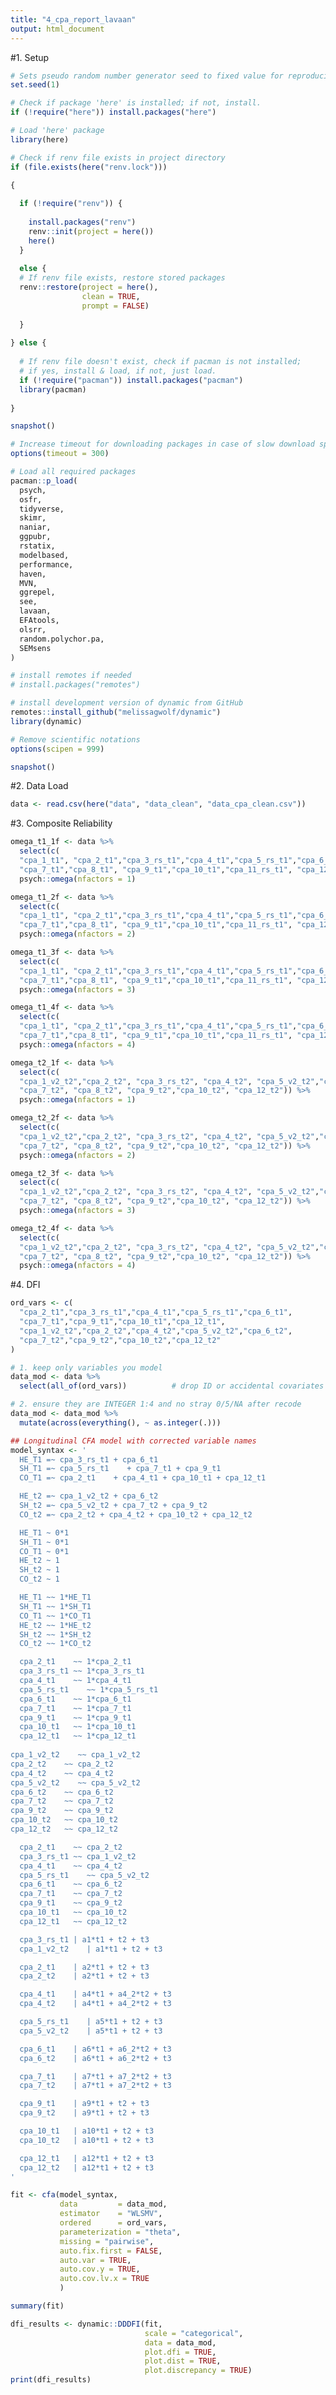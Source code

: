 ```yaml
---
title: "4_cpa_report_lavaan"
output: html_document
---
```


#1. Setup

```r
# Sets pseudo random number generator seed to fixed value for reproducibility
set.seed(1)

# Check if package 'here' is installed; if not, install. 
if (!require("here")) install.packages("here")

# Load 'here' package
library(here)

# Check if renv file exists in project directory
if (file.exists(here("renv.lock")))

{
  
  if (!require("renv")) {
    
    install.packages("renv")
    renv::init(project = here())
    here()
  }
  
  else {
  # If renv file exists, restore stored packages
  renv::restore(project = here(),
                clean = TRUE,
                prompt = FALSE)
  
  }  
    
} else {
  
  # If renv file doesn't exist, check if pacman is not installed;
  # if yes, install & load, if not, just load.
  if (!require("pacman")) install.packages("pacman")
  library(pacman)
  
}

snapshot()

# Increase timeout for downloading packages in case of slow download speed
options(timeout = 300)

# Load all required packages
pacman::p_load(
  psych,
  osfr,
  tidyverse,
  skimr,
  naniar,
  ggpubr,
  rstatix,
  modelbased,
  performance,
  haven,
  MVN,
  ggrepel,
  see,
  lavaan,
  EFAtools,
  olsrr,
  random.polychor.pa,
  SEMsens
)

# install remotes if needed
# install.packages("remotes")

# install development version of dynamic from GitHub
remotes::install_github("melissagwolf/dynamic")
library(dynamic)

# Remove scientific notations
options(scipen = 999) 

snapshot()
```

#2. Data Load

```r
data <- read.csv(here("data", "data_clean", "data_cpa_clean.csv"))
```

#3. Composite Reliability

```r
omega_t1_1f <- data %>% 
  select(c(
  "cpa_1_t1", "cpa_2_t1","cpa_3_rs_t1","cpa_4_t1","cpa_5_rs_t1","cpa_6_t1",
  "cpa_7_t1","cpa_8_t1", "cpa_9_t1","cpa_10_t1","cpa_11_rs_t1", "cpa_12_t1")) %>% 
  psych::omega(nfactors = 1)

omega_t1_2f <- data %>% 
  select(c(
  "cpa_1_t1", "cpa_2_t1","cpa_3_rs_t1","cpa_4_t1","cpa_5_rs_t1","cpa_6_t1",
  "cpa_7_t1","cpa_8_t1", "cpa_9_t1","cpa_10_t1","cpa_11_rs_t1", "cpa_12_t1")) %>% 
  psych::omega(nfactors = 2)

omega_t1_3f <- data %>% 
  select(c(
  "cpa_1_t1", "cpa_2_t1","cpa_3_rs_t1","cpa_4_t1","cpa_5_rs_t1","cpa_6_t1",
  "cpa_7_t1","cpa_8_t1", "cpa_9_t1","cpa_10_t1","cpa_11_rs_t1", "cpa_12_t1")) %>% 
  psych::omega(nfactors = 3)

omega_t1_4f <- data %>% 
  select(c(
  "cpa_1_t1", "cpa_2_t1","cpa_3_rs_t1","cpa_4_t1","cpa_5_rs_t1","cpa_6_t1",
  "cpa_7_t1","cpa_8_t1", "cpa_9_t1","cpa_10_t1","cpa_11_rs_t1", "cpa_12_t1")) %>% 
  psych::omega(nfactors = 4)
```

```r
omega_t2_1f <- data %>% 
  select(c(
  "cpa_1_v2_t2","cpa_2_t2", "cpa_3_rs_t2", "cpa_4_t2", "cpa_5_v2_t2","cpa_6_t2",
  "cpa_7_t2", "cpa_8_t2", "cpa_9_t2","cpa_10_t2", "cpa_12_t2")) %>% 
  psych::omega(nfactors = 1)

omega_t2_2f <- data %>% 
  select(c(
  "cpa_1_v2_t2","cpa_2_t2", "cpa_3_rs_t2", "cpa_4_t2", "cpa_5_v2_t2","cpa_6_t2",
  "cpa_7_t2", "cpa_8_t2", "cpa_9_t2","cpa_10_t2", "cpa_12_t2")) %>% 
  psych::omega(nfactors = 2)

omega_t2_3f <- data %>% 
  select(c(
  "cpa_1_v2_t2","cpa_2_t2", "cpa_3_rs_t2", "cpa_4_t2", "cpa_5_v2_t2","cpa_6_t2",
  "cpa_7_t2", "cpa_8_t2", "cpa_9_t2","cpa_10_t2", "cpa_12_t2")) %>% 
  psych::omega(nfactors = 3)

omega_t2_4f <- data %>% 
  select(c(
  "cpa_1_v2_t2","cpa_2_t2", "cpa_3_rs_t2", "cpa_4_t2", "cpa_5_v2_t2","cpa_6_t2",
  "cpa_7_t2", "cpa_8_t2", "cpa_9_t2","cpa_10_t2", "cpa_12_t2")) %>% 
  psych::omega(nfactors = 4)
```

#4. DFI

```r

ord_vars <- c(
  "cpa_2_t1","cpa_3_rs_t1","cpa_4_t1","cpa_5_rs_t1","cpa_6_t1",
  "cpa_7_t1","cpa_9_t1","cpa_10_t1","cpa_12_t1",
  "cpa_1_v2_t2","cpa_2_t2","cpa_4_t2","cpa_5_v2_t2","cpa_6_t2",
  "cpa_7_t2","cpa_9_t2","cpa_10_t2","cpa_12_t2"
)

# 1. keep only variables you model
data_mod <- data %>%
  select(all_of(ord_vars))          # drop ID or accidental covariates

# 2. ensure they are INTEGER 1:4 and no stray 0/5/NA after recode
data_mod <- data_mod %>%
  mutate(across(everything(), ~ as.integer(.)))

## Longitudinal CFA model with corrected variable names
model_syntax <- '
  HE_T1 =~ cpa_3_rs_t1 + cpa_6_t1
  SH_T1 =~ cpa_5_rs_t1    + cpa_7_t1 + cpa_9_t1
  CO_T1 =~ cpa_2_t1    + cpa_4_t1 + cpa_10_t1 + cpa_12_t1

  HE_t2 =~ cpa_1_v2_t2 + cpa_6_t2
  SH_t2 =~ cpa_5_v2_t2 + cpa_7_t2 + cpa_9_t2
  CO_t2 =~ cpa_2_t2 + cpa_4_t2 + cpa_10_t2 + cpa_12_t2

  HE_T1 ~ 0*1
  SH_T1 ~ 0*1
  CO_T1 ~ 0*1
  HE_t2 ~ 1
  SH_t2 ~ 1
  CO_t2 ~ 1

  HE_T1 ~~ 1*HE_T1
  SH_T1 ~~ 1*SH_T1
  CO_T1 ~~ 1*CO_T1
  HE_t2 ~~ 1*HE_t2
  SH_t2 ~~ 1*SH_t2
  CO_t2 ~~ 1*CO_t2

  cpa_2_t1    ~~ 1*cpa_2_t1
  cpa_3_rs_t1 ~~ 1*cpa_3_rs_t1
  cpa_4_t1    ~~ 1*cpa_4_t1
  cpa_5_rs_t1    ~~ 1*cpa_5_rs_t1
  cpa_6_t1    ~~ 1*cpa_6_t1
  cpa_7_t1    ~~ 1*cpa_7_t1
  cpa_9_t1    ~~ 1*cpa_9_t1
  cpa_10_t1   ~~ 1*cpa_10_t1
  cpa_12_t1   ~~ 1*cpa_12_t1
  
cpa_1_v2_t2    ~~ cpa_1_v2_t2
cpa_2_t2    ~~ cpa_2_t2
cpa_4_t2    ~~ cpa_4_t2
cpa_5_v2_t2    ~~ cpa_5_v2_t2
cpa_6_t2    ~~ cpa_6_t2
cpa_7_t2    ~~ cpa_7_t2
cpa_9_t2    ~~ cpa_9_t2
cpa_10_t2   ~~ cpa_10_t2
cpa_12_t2   ~~ cpa_12_t2

  cpa_2_t1    ~~ cpa_2_t2
  cpa_3_rs_t1 ~~ cpa_1_v2_t2
  cpa_4_t1    ~~ cpa_4_t2
  cpa_5_rs_t1    ~~ cpa_5_v2_t2
  cpa_6_t1    ~~ cpa_6_t2
  cpa_7_t1    ~~ cpa_7_t2
  cpa_9_t1    ~~ cpa_9_t2
  cpa_10_t1   ~~ cpa_10_t2
  cpa_12_t1   ~~ cpa_12_t2

  cpa_3_rs_t1 | a1*t1 + t2 + t3
  cpa_1_v2_t2    | a1*t1 + t2 + t3

  cpa_2_t1    | a2*t1 + t2 + t3
  cpa_2_t2    | a2*t1 + t2 + t3

  cpa_4_t1    | a4*t1 + a4_2*t2 + t3
  cpa_4_t2    | a4*t1 + a4_2*t2 + t3

  cpa_5_rs_t1    | a5*t1 + t2 + t3
  cpa_5_v2_t2    | a5*t1 + t2 + t3

  cpa_6_t1    | a6*t1 + a6_2*t2 + t3
  cpa_6_t2    | a6*t1 + a6_2*t2 + t3

  cpa_7_t1    | a7*t1 + a7_2*t2 + t3
  cpa_7_t2    | a7*t1 + a7_2*t2 + t3

  cpa_9_t1    | a9*t1 + t2 + t3
  cpa_9_t2    | a9*t1 + t2 + t3

  cpa_10_t1   | a10*t1 + t2 + t3
  cpa_10_t2   | a10*t1 + t2 + t3

  cpa_12_t1   | a12*t1 + t2 + t3
  cpa_12_t2   | a12*t1 + t2 + t3
'

fit <- cfa(model_syntax,
           data         = data_mod,
           estimator    = "WLSMV",
           ordered      = ord_vars,
           parameterization = "theta",
           missing = "pairwise",
           auto.fix.first = FALSE,
           auto.var = TRUE,
           auto.cov.y = TRUE,
           auto.cov.lv.x = TRUE
           )

summary(fit)

dfi_results <- dynamic::DDDFI(fit,
                              scale = "categorical",
                              data = data_mod,
                              plot.dfi = TRUE,
                              plot.dist = TRUE,
                              plot.discrepancy = TRUE)
print(dfi_results)

```








